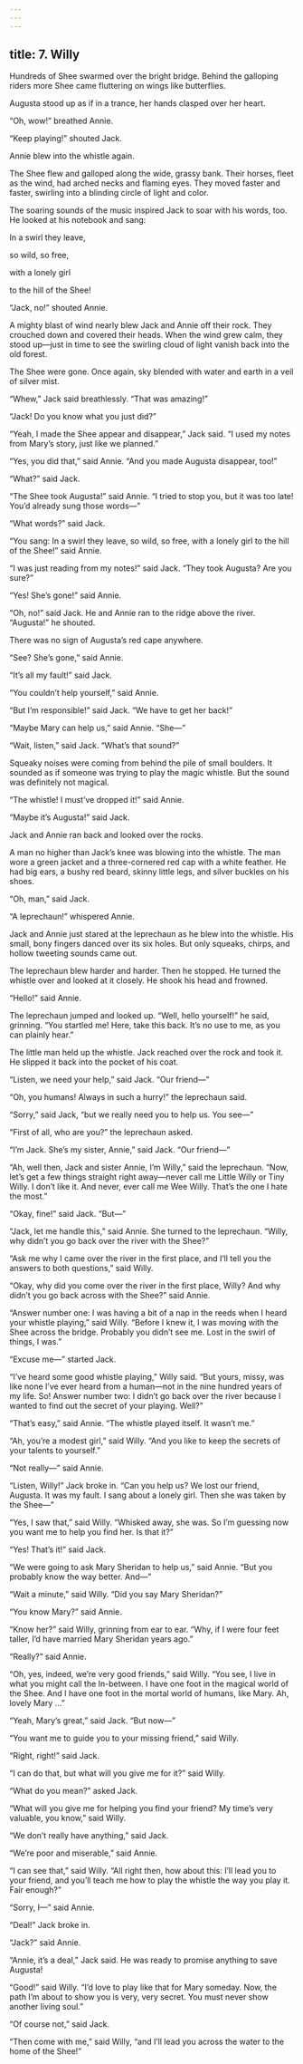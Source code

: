 ```yaml
---
---
---
```

title: 7. Willy
---



Hundreds of Shee swarmed over the bright bridge. Behind the galloping riders more Shee came fluttering on wings like butterflies.

Augusta stood up as if in a trance, her hands clasped over her heart.

“Oh, wow!” breathed Annie.

“Keep playing!” shouted Jack.

Annie blew into the whistle again.

The Shee flew and galloped along the wide, grassy bank. Their horses, fleet as the wind, had arched necks and flaming eyes. They moved faster and faster, swirling into a blinding circle of light and color.

The soaring sounds of the music inspired Jack to soar with his words, too. He looked at his notebook and sang:

In a swirl they leave,

so wild, so free,

with a lonely girl

to the hill of the Shee!

“Jack, no!” shouted Annie.

A mighty blast of wind nearly blew Jack and Annie off their rock. They crouched down and covered their heads. When the wind grew calm, they stood up—just in time to see the swirling cloud of light vanish back into the old forest.

The Shee were gone. Once again, sky blended with water and earth in a veil of silver mist.

“Whew,” Jack said breathlessly. “That was amazing!”

“Jack! Do you know what you just did?”

“Yeah, I made the Shee appear and disappear,” Jack said. “I used my notes from Mary’s story, just like we planned.”

“Yes, you did that,” said Annie. “And you made Augusta disappear, too!”

“What?” said Jack.

“The Shee took Augusta!” said Annie. “I tried to stop you, but it was too late! You’d already sung those words—”

“What words?” said Jack.

“You sang: In a swirl they leave, so wild, so free, with a lonely girl to the hill of the Shee!” said Annie.

“I was just reading from my notes!” said Jack. “They took Augusta? Are you sure?”

“Yes! She’s gone!” said Annie.

“Oh, no!” said Jack. He and Annie ran to the ridge above the river. “Augusta!” he shouted.

There was no sign of Augusta’s red cape anywhere.

“See? She’s gone,” said Annie.

“It’s all my fault!” said Jack.

“You couldn’t help yourself,” said Annie.

“But I’m responsible!” said Jack. “We have to get her back!”

“Maybe Mary can help us,” said Annie. “She—”

“Wait, listen,” said Jack. “What’s that sound?”

Squeaky noises were coming from behind the pile of small boulders. It sounded as if someone was trying to play the magic whistle. But the sound was definitely not magical.

“The whistle! I must’ve dropped it!” said Annie.

“Maybe it’s Augusta!” said Jack.

Jack and Annie ran back and looked over the rocks.

A man no higher than Jack’s knee was blowing into the whistle. The man wore a green jacket and a three-cornered red cap with a white feather. He had big ears, a bushy red beard, skinny little legs, and silver buckles on his shoes.

“Oh, man,” said Jack.

“A leprechaun!” whispered Annie.

Jack and Annie just stared at the leprechaun as he blew into the whistle. His small, bony fingers danced over its six holes. But only squeaks, chirps, and hollow tweeting sounds came out.

The leprechaun blew harder and harder. Then he stopped. He turned the whistle over and looked at it closely. He shook his head and frowned.

“Hello!” said Annie.

The leprechaun jumped and looked up. “Well, hello yourself!” he said, grinning. “You startled me! Here, take this back. It’s no use to me, as you can plainly hear.”

The little man held up the whistle. Jack reached over the rock and took it. He slipped it back into the pocket of his coat.

“Listen, we need your help,” said Jack. “Our friend—”



“Oh, you humans! Always in such a hurry!” the leprechaun said.

“Sorry,” said Jack, “but we really need you to help us. You see—”

“First of all, who are you?” the leprechaun asked.

“I’m Jack. She’s my sister, Annie,” said Jack. “Our friend—”

“Ah, well then, Jack and sister Annie, I’m Willy,” said the leprechaun. “Now, let’s get a few things straight right away—never call me Little Willy or Tiny Willy. I don’t like it. And never, ever call me Wee Willy. That’s the one I hate the most.”

“Okay, fine!” said Jack. “But—”

“Jack, let me handle this,” said Annie. She turned to the leprechaun. “Willy, why didn’t you go back over the river with the Shee?”

“Ask me why I came over the river in the first place, and I’ll tell you the answers to both questions,” said Willy.

“Okay, why did you come over the river in the first place, Willy? And why didn’t you go back across with the Shee?” said Annie.

“Answer number one: I was having a bit of a nap in the reeds when I heard your whistle playing,” said Willy. “Before I knew it, I was moving with the Shee across the bridge. Probably you didn’t see me. Lost in the swirl of things, I was.”

“Excuse me—” started Jack.

“I’ve heard some good whistle playing,” Willy said. “But yours, missy, was like none I’ve ever heard from a human—not in the nine hundred years of my life. So! Answer number two: I didn’t go back over the river because I wanted to find out the secret of your playing. Well?”

“That’s easy,” said Annie. “The whistle played itself. It wasn’t me.”

“Ah, you’re a modest girl,” said Willy. “And you like to keep the secrets of your talents to yourself.”

“Not really—” said Annie.

“Listen, Willy!” Jack broke in. “Can you help us? We lost our friend, Augusta. It was my fault. I sang about a lonely girl. Then she was taken by the Shee—”

“Yes, I saw that,” said Willy. “Whisked away, she was. So I’m guessing now you want me to help you find her. Is that it?”

“Yes! That’s it!” said Jack.

“We were going to ask Mary Sheridan to help us,” said Annie. “But you probably know the way better. And—”

“Wait a minute,” said Willy. “Did you say Mary Sheridan?”

“You know Mary?” said Annie.

“Know her?” said Willy, grinning from ear to ear. “Why, if I were four feet taller, I’d have married Mary Sheridan years ago.”

“Really?” said Annie.

“Oh, yes, indeed, we’re very good friends,” said Willy. “You see, I live in what you might call the In-between. I have one foot in the magical world of the Shee. And I have one foot in the mortal world of humans, like Mary. Ah, lovely Mary …”

“Yeah, Mary’s great,” said Jack. “But now—”

“You want me to guide you to your missing friend,” said Willy.

“Right, right!” said Jack.

“I can do that, but what will you give me for it?” said Willy.

“What do you mean?” asked Jack.

“What will you give me for helping you find your friend? My time’s very valuable, you know,” said Willy.

“We don’t really have anything,” said Jack.

“We’re poor and miserable,” said Annie.

“I can see that,” said Willy. “All right then, how about this: I’ll lead you to your friend, and you’ll teach me how to play the whistle the way you play it. Fair enough?”

“Sorry, I—” said Annie.

“Deal!” Jack broke in.

“Jack?” said Annie.

“Annie, it’s a deal,” Jack said. He was ready to promise anything to save Augusta!

“Good!” said Willy. “I’d love to play like that for Mary someday. Now, the path I’m about to show you is very, very secret. You must never show another living soul.”

“Of course not,” said Jack.

“Then come with me,” said Willy, “and I’ll lead you across the water to the home of the Shee!”